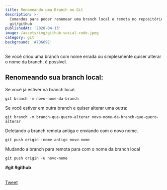 ```yaml
---
title: Renomeando uma Branch no Git
description: >-
  Comandos para poder renomear uma branch local e remota no repositório
  git/github
publishedAt: '2020-04-13'
image: /assets/img/github-social-code.jpeg
category: git
background: '#7D669E'
---
```


Se você criou uma branch com nome errada ou simplesmente quiser alterar o nome da branch, é possível.

## Renomeando sua branch local:

Se você já estiver na branch local:

`git branch -m novo-nome-da-branch`

Se você estiver em outra branch e quiser alterar uma outra:

`git branch -m branch-que-quero-alterar novo-nome-da-branch-que-quero-alterar`

Deletando a branch remota antiga e enviando com o novo nome.

`git push origin :nome-antigo novo-nome`

Mudando a branch para remota para com o nome da branch local

`git push origin -u novo-nome`

**\#git #github**

<section
  style={{
    display: 'flex',
    flexDirection: 'column',
    alignItems: 'center',
    justifyContent: 'center',
  }}
>
  <br />
  <a
    href="https://twitter.com/share?ref_src=twsrc%5Etfw"
    className="twitter-share-button"
    data-show-count="false"
  >
    Tweet
  </a>
</section>
